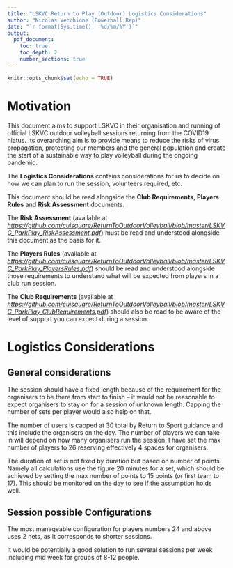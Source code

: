 ```yaml
---
title: "LSKVC Return to Play (Outdoor) Logistics Considerations"
author: "Nicolas Vecchione (Powerball Rep)"
date: "`r format(Sys.time(), '%d/%m/%Y')`"
output: 
  pdf_document:
    toc: true
    toc_depth: 2
    number_sections: true
---
```


```r
knitr::opts_chunk$set(echo = TRUE)
```

# Motivation {-}

This document aims to support LSKVC in their organisation and running of official LSKVC outdoor volleyball sessions returning from the COVID19 hiatus. Its overarching aim is to provide means to reduce the risks of virus propagation, protecting our members and the general population and create the start of a sustainable way to play volleyball during the ongoing pandemic. 

The **Logistics Considerations** contains considerations for us to decide on how we can plan to run the session, volunteers required, etc. 

This document should be read alongside the **Club Requirements**, **Players Rules** and **Risk Assessment** documents. 

The **Risk Assessment** (available at  *[https://github.com/cuisquare/ReturnToOutdoorVolleyball/blob/master/LSKVC_ParkPlay_RiskAssessment.pdf](https://github.com/cuisquare/ReturnToOutdoorVolleyball/blob/master/LSKVC_ParkPlay_RiskAssessment.pdf)*) must be read and understood alongside this document as the basis for it.

The **Players Rules** (available at *[https://github.com/cuisquare/ReturnToOutdoorVolleyball/blob/master/LSKVC_ParkPlay_PlayersRules.pdf](https://github.com/cuisquare/ReturnToOutdoorVolleyball/blob/master/LSKVC_ParkPlay_PlayersRules.pdf)*) should be read and understood alongside those requirements to understand what will be expected from players in a club run session.

The **Club Requirements** (available at  *[https://github.com/cuisquare/ReturnToOutdoorVolleyball/blob/master/LSKVC_ParkPlay_ClubRequirements.pdf](https://github.com/cuisquare/ReturnToOutdoorVolleyball/blob/master/LSKVC_ParkPlay_ClubRequirements.pdf)*) should also be read to be aware of the level of support you can expect during a session.

\newpage
# Logistics Considerations

## General considerations

The session should have a fixed length because of the requirement for the organisers to be there from start to finish – it would not be reasonable to expect organisers to stay on for a session of unknown length. Capping the number of sets per player would also help on that.

The number of users is capped at 30 total by Return to Sport guidance and this include the organisers on the day. The number of players we can take in will depend on how many organisers run the session. I have set the max number of players to 26 reserving effectively 4 spaces for organisers.

The duration of set is not fixed by duration but based on number of points. Namely all calculations use the figure 20 minutes for a set, which should be achieved by setting the max number of points to 15 points (or first team to 17). This should be monitored on the day to see if the assumption holds well.

## Session possible Configurations

The most manageable configuration for players numbers 24 and above uses 2 nets, as it corresponds to shorter sessions.

It would be potentially a good solution to run several sessions per week including mid week for groups of 8-12 people.

